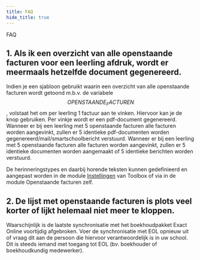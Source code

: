 ```yaml
---
title: FAQ 
hide_title: true
---
```

<ImageTitle img="openstaandefacturen.png">FAQ</ImageTitle>

## 1. Als ik een overzicht van alle openstaande facturen voor een leerling afdruk, wordt er meermaals hetzelfde document gegenereerd. 

Indien je een sjabloon gebruikt waarin een overzicht van alle openstaande facturen wordt getoond m.b.v. de variabele $$OPENSTAANDE_FACTUREN$$, volstaat het om per leerling 1 factuur aan te vinken. Hiervoor kan je de knop <LegacyAction img="select.png" text="Selecteer unieke leerlingen"/> gebruiken.
Per vinkje wordt er een pdf-document gegenereerd. Wanneer er bij een leerling met 5 openstaande facturen alle facturen worden aangevinkt, zullen er 5 identieke pdf-documenten worden gegenereerd/mail/smartschoolbericht verstuurd. Wanneer er bij een leerling met 5 openstaande facturen alle facturen worden aangevinkt, zullen er 5 identieke documenten worden aangemaakt of 5 identieke berichten worden verstuurd.

De herinneringstypes en daarbij horende teksten kunnen gedefinieerd en aangepast worden in de module [Instellingen](/openstaande_facturen/instellingen) van Toolbox of via <LegacyAction img="configure.png" text="Teksten"/> in de module Openstaande facturen zelf.

## 2. De lijst met openstaande facturen is plots veel korter of lijkt helemaal niet meer te kloppen.  
 
Waarschijnlijk is de laatste synchronisatie met het boekhoudpakket Exact Online voortijdig afgebroken. Voer de synchronisatie met EOL opnieuw uit of vraag dit aan de persoon die hiervoor verantwoordelijk is in uw school. Dit is steeds iemand met toegang tot EOL (bv. boekhouder of boekhoudkundig medewerker). 

 

